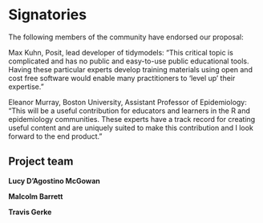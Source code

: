 # Signatories

The following members of the community have endorsed our proposal:

Max Kuhn, Posit, lead developer of tidymodels: "This critical topic is complicated and has no public and easy-to-use public educational tools. Having these particular experts develop training materials using open and cost free software would enable many practitioners to 'level up' their expertise."

Eleanor Murray, Boston University, Assistant Professor of Epidemiology: "This will be a useful contribution for educators and learners in the R and epidemiology communities. These experts have a track record for creating useful content and are uniquely suited to make this contribution and I look forward to the end product."

## Project team

**Lucy D'Agostino McGowan** 

**Malcolm Barrett** 

**Travis Gerke**

